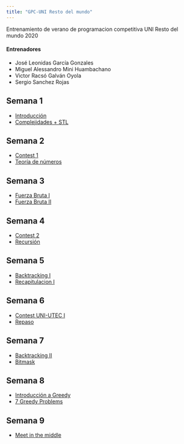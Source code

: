 ```yaml
---
title: "GPC-UNI Resto del mundo"
---
```


Entrenamiento de verano de programacion competitiva UNI Resto del mundo 2020

#### Entrenadores
- José Leonidas García Gonzales  
- Miguel Alessandro Mini Huambachano  
- Victor Racsó Galván Oyola  
- Sergio Sanchez Rojas  

## Semana 1

- [Introducción](./class-01.html)
- [Complejidades + STL](./class-02.html)

## Semana 2

- [Contest 1](./class-03.html)
- [Teoría de números](./class-04.html)

## Semana 3
- [Fuerza Bruta I](./class-05.html)
- [Fuerza Bruta II](./class-06.html)

## Semana 4
- [Contest 2](./class-07.html)
- [Recursión](./class-08.html)

## Semana 5
- [Backtracking I](./class-09.html)
- [Recapitulacion I](./class-10.html)

## Semana 6
- [Contest UNI-UTEC I](./class-11.html)
- [Repaso](./class-12.html)

## Semana 7
- [Backtracking II](./class-13.html)
- [Bitmask](./class-14.html)

## Semana 8
- [Introducción a Greedy](./class-15.html)
- [7 Greedy Problems](./class-16.html)

## Semana 9
- [Meet in the middle](./class-17.html)
